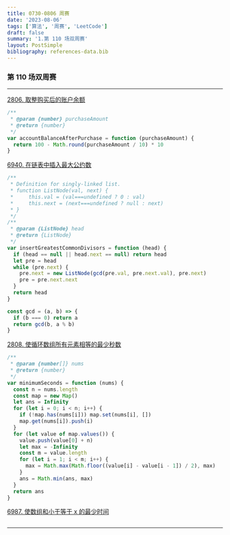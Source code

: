 ```yaml
---
title: 0730-0806 周赛
date: '2023-08-06'
tags: ['算法', '周赛', 'LeetCode']
draft: false
summary: '1.第 110 场双周赛'
layout: PostSimple
bibliography: references-data.bib
---
```


### 第 110 场双周赛

---

[2806. 取整购买后的账户余额](https://leetcode.cn/problems/account-balance-after-rounded-purchase/)

```js
/**
 * @param {number} purchaseAmount
 * @return {number}
 */
var accountBalanceAfterPurchase = function (purchaseAmount) {
  return 100 - Math.round(purchaseAmount / 10) * 10
}
```

[6940. 在链表中插入最大公约数](https://leetcode.cn/problems/insert-greatest-common-divisors-in-linked-list/)

```js
/**
 * Definition for singly-linked list.
 * function ListNode(val, next) {
 *     this.val = (val===undefined ? 0 : val)
 *     this.next = (next===undefined ? null : next)
 * }
 */
/**
 * @param {ListNode} head
 * @return {ListNode}
 */
var insertGreatestCommonDivisors = function (head) {
  if (head == null || head.next == null) return head
  let pre = head
  while (pre.next) {
    pre.next = new ListNode(gcd(pre.val, pre.next.val), pre.next)
    pre = pre.next.next
  }
  return head
}

const gcd = (a, b) => {
  if (b === 0) return a
  return gcd(b, a % b)
}
```

[2808. 使循环数组所有元素相等的最少秒数](https://leetcode.cn/problems/minimum-seconds-to-equalize-a-circular-array/)

```js
/**
 * @param {number[]} nums
 * @return {number}
 */
var minimumSeconds = function (nums) {
  const n = nums.length
  const map = new Map()
  let ans = Infinity
  for (let i = 0; i < n; i++) {
    if (!map.has(nums[i])) map.set(nums[i], [])
    map.get(nums[i]).push(i)
  }
  for (let value of map.values()) {
    value.push(value[0] + n)
    let max = -Infinity
    const m = value.length
    for (let i = 1; i < m; i++) {
      max = Math.max(Math.floor((value[i] - value[i - 1]) / 2), max)
    }
    ans = Math.min(ans, max)
  }
  return ans
}
```

[6987. 使数组和小于等于 x 的最少时间](https://leetcode.cn/problems/minimum-time-to-make-array-sum-at-most-x/)

```js

```

---
